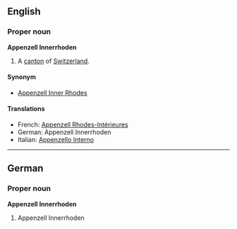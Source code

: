 ==English==
===Proper noun===
'''Appenzell Innerrhoden'''

#A [[canton]] of [[Switzerland]].

====Synonym====
*[[Appenzell Inner Rhodes]]

====Translations====
*French: [[Appenzell Rhodes-Intérieures]]
*German: Appenzell Innerrhoden
*Italian: [[Appenzello Interno]]

----
==German==
===Proper noun===
'''Appenzell Innerrhoden'''

#Appenzell Innerrhoden